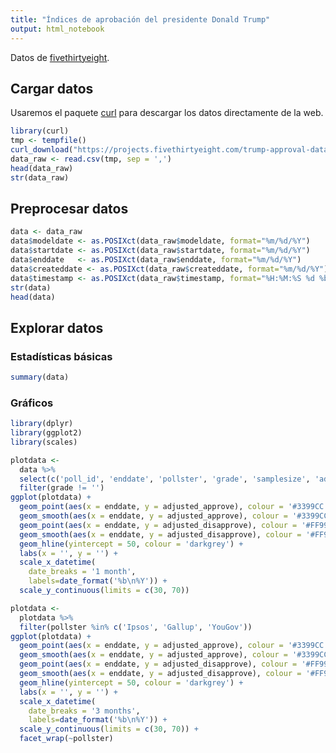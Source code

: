 ```yaml
---
title: "Índices de aprobación del presidente Donald Trump"
output: html_notebook
---
```


Datos de [fivethirtyeight](https://projects.fivethirtyeight.com/trump-approval-ratings/).

## Cargar datos
Usaremos el paquete [curl](https://cran.r-project.org/web/packages/curl/vignettes/intro.html) para descargar los datos directamente de la web.
```r
library(curl)
tmp <- tempfile()
curl_download("https://projects.fivethirtyeight.com/trump-approval-data/approval_polllist.csv", tmp)
data_raw <- read.csv(tmp, sep = ',')
head(data_raw)
str(data_raw)
```
## Preprocesar datos
```r
data <- data_raw
data$modeldate <- as.POSIXct(data_raw$modeldate, format="%m/%d/%Y")
data$startdate <- as.POSIXct(data_raw$startdate, format="%m/%d/%Y")
data$enddate   <- as.POSIXct(data_raw$enddate, format="%m/%d/%Y")
data$createddate <- as.POSIXct(data_raw$createddate, format="%m/%d/%Y")
data$timestamp <- as.POSIXct(data_raw$timestamp, format="%H:%M:%S %d %b %Y")
str(data)
head(data)
```
## Explorar datos
### Estadísticas básicas
```r
summary(data)
```
### Gráficos 
```r
library(dplyr)
library(ggplot2)
library(scales)

plotdata <-
  data %>%
  select(c('poll_id', 'enddate', 'pollster', 'grade', 'samplesize', 'adjusted_approve', 'adjusted_disapprove')) %>%
  filter(grade != '')
ggplot(plotdata) + 
  geom_point(aes(x = enddate, y = adjusted_approve), colour = '#3399CC', alpha = 0.4) +
  geom_smooth(aes(x = enddate, y = adjusted_approve), colour = '#3399CC') +
  geom_point(aes(x = enddate, y = adjusted_disapprove), colour = '#FF9900', alpha = 0.4) +
  geom_smooth(aes(x = enddate, y = adjusted_disapprove), colour = '#FF9900') +
  geom_hline(yintercept = 50, colour = 'darkgrey') +
  labs(x = '', y = '') +
  scale_x_datetime(
    date_breaks = '1 month',
    labels=date_format('%b\n%Y')) +
  scale_y_continuous(limits = c(30, 70))

plotdata <-
  plotdata %>%
  filter(pollster %in% c('Ipsos', 'Gallup', 'YouGov'))
ggplot(plotdata) + 
  geom_point(aes(x = enddate, y = adjusted_approve), colour = '#3399CC', alpha = 0.4) +
  geom_smooth(aes(x = enddate, y = adjusted_approve), colour = '#3399CC') +
  geom_point(aes(x = enddate, y = adjusted_disapprove), colour = '#FF9900', alpha = 0.4) +
  geom_smooth(aes(x = enddate, y = adjusted_disapprove), colour = '#FF9900') +
  geom_hline(yintercept = 50, colour = 'darkgrey') +
  labs(x = '', y = '') +
  scale_x_datetime(
    date_breaks = '3 months',
    labels=date_format('%b\n%Y')) +
  scale_y_continuous(limits = c(30, 70)) +
  facet_wrap(~pollster)
  
```

